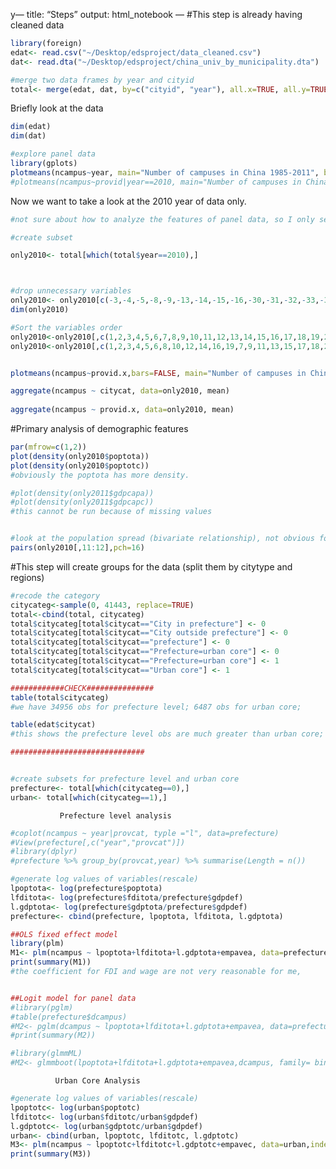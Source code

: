 y---
title: "Steps"
output: html_notebook
---
#This step is already having cleaned data

```r
library(foreign)
edat<- read.csv("~/Desktop/edsproject/data_cleaned.csv")
dat<- read.dta("~/Desktop/edsproject/china_univ_by_municipality.dta")

#merge two data frames by year and cityid
total<- merge(edat, dat, by=c("cityid", "year"), all.x=TRUE, all.y=TRUE)

```

Briefly look at the data
```r
dim(edat)
dim(dat)

#explore panel data
library(gplots)
plotmeans(ncampus~year, main="Number of campuses in China 1985-2011", bars= FALSE, n.label= FALSE, data=total)
#plotmeans(ncampus~provid|year==2010, main="Number of campuses in China 1985-2011", n.label= FALSE, data=dat)
```

Now we want to take a look at the 2010 year of data only.
```r
#not sure about how to analyze the features of panel data, so I only select the year of 2010 and see what could be the possible cluster.

#create subset

only2010<- total[which(total$year==2010),]



#drop unnecessary variables
only2010<- only2010[c(-3,-4,-5,-8,-9,-13,-14,-15,-16,-30,-31,-32,-33,-34,-35,-36,-37,-38,-39,-40,-41,-43,-44,-45)]
dim(only2010)

#Sort the variables order
only2010<-only2010[,c(1,2,3,4,5,6,7,8,9,10,11,12,13,14,15,16,17,18,19,20,21,22,23,24,25,26,27,28,29,30,31,32,33,34,35,36,37,38,39)]
only2010<-only2010[,c(1,2,3,4,5,6,8,10,12,14,16,19,7,9,11,13,15,17,18,20,21,22,23,24,25,26,27,28,29,30,31,32,33,34,35,36,37,38,39)]


plotmeans(ncampus~provid.x,bars=FALSE, main="Number of campuses in China 2010, by province", data=only2010)

aggregate(ncampus ~ citycat, data=only2010, mean)
 
aggregate(ncampus ~ provid.x, data=only2010, mean)


```

#Primary analysis of demographic features

```r
par(mfrow=c(1,2))
plot(density(only2010$poptota))
plot(density(only2010$poptotc))
#obviously the poptota has more density.

#plot(density(only2011$gdpcapa))
#plot(density(only2011$gdpcapc))
#this cannot be run because of missing values


#look at the population spread (bivariate relationship), not obvious founding
pairs(only2010[,11:12],pch=16)


```


#This step will create groups for the data (split them by citytype and regions)
```r

#recode the category
citycateg<-sample(0, 41443, replace=TRUE)
total<-cbind(total, citycateg)
total$citycateg[total$citycat=="City in prefecture"] <- 0
total$citycateg[total$citycat=="City outside prefecture"] <- 0
total$citycateg[total$citycat=="prefecture"] <- 0
total$citycateg[total$citycat=="Prefecture=urban core"] <- 0
total$citycateg[total$citycat=="Prefecture=urban core"] <- 1
total$citycateg[total$citycat=="Urban core"] <- 1

############CHECK###############
table(total$citycateg)
#we have 34956 obs for prefecture level; 6487 obs for urban core;

table(edat$citycat)
#this shows the prefecture level obs are much greater than urban core; 

##############################


#create subsets for prefecture level and urban core
prefecture<- total[which(citycateg==0),]
urban<- total[which(citycateg==1),]
```

####################################################################
               Prefecture level analysis
####################################################################
```r
#coplot(ncampus ~ year|provcat, typle ="l", data=prefecture)
#View(prefecture[,c("year","provcat")])
#library(dplyr)
#prefecture %>% group_by(provcat,year) %>% summarise(Length = n())

#generate log values of variables(rescale)
lpoptota<- log(prefecture$poptota)
lfditota<- log(prefecture$fditota/prefecture$gdpdef)
l.gdptota<- log(prefecture$gdptota/prefecture$gdpdef)
prefecture<- cbind(prefecture, lpoptota, lfditota, l.gdptota)

##OLS fixed effect model
library(plm)
M1<- plm(ncampus ~ lpoptota+lfditota+l.gdptota+empavea, data=prefecture,index=c("cityid", "year"), model="within")
print(summary(M1))
#the coefficient for FDI and wage are not very reasonable for me,


##Logit model for panel data
#library(pglm)
#table(prefecture$dcampus)
#M2<- pglm(dcampus ~ lpoptota+lfditota+l.gdptota+empavea, data=prefecture, effect="individual",family= binomial('probit'), model="within")
#print(summary(M2))

#library(glmmML)
#M2<- glmmboot(lpoptota+lfditota+l.gdptota+empavea,dcampus, family= binomial(link="logit"), data=prefecture, cluster=cityid)
```

########################################################################
              Urban Core Analysis
########################################################################

```r
#generate log values of variables(rescale)
lpoptotc<- log(urban$poptotc)
lfditotc<- log(urban$fditotc/urban$gdpdef)
l.gdptotc<- log(urban$gdptotc/urban$gdpdef)
urban<- cbind(urban, lpoptotc, lfditotc, l.gdptotc)
M3<- plm(ncampus ~ lpoptotc+lfditotc+l.gdptotc+empavec, data=urban,index=c("cityid", "year"), model="within")
print(summary(M3))
```


